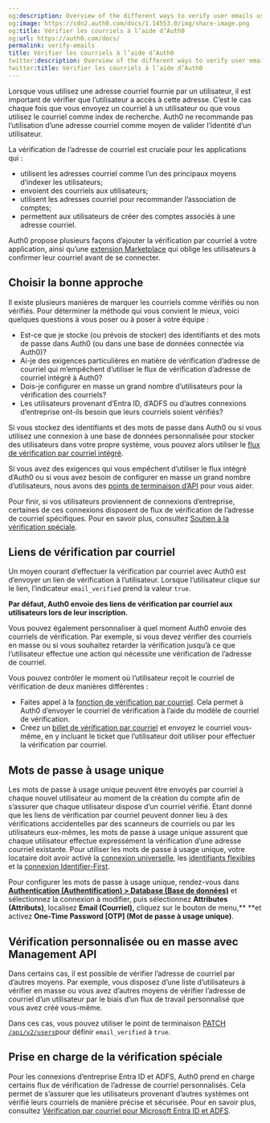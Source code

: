 ```yaml
---
og:description: Overview of the different ways to verify user emails using Auth0
og:image: https://cdn2.auth0.com/docs/1.14553.0/img/share-image.png
og:title: Vérifier les courriels à l’aide d’Auth0
og:url: https://auth0.com/docs/
permalink: verify-emails
title: Vérifier les courriels à l’aide d’Auth0
twitter:description: Overview of the different ways to verify user emails using Auth0
twitter:title: Vérifier les courriels à l’aide d’Auth0
---
```


Lorsque vous utilisez une adresse courriel fournie par un utilisateur, il est important de vérifier que l’utilisateur a accès à cette adresse. C’est le cas chaque fois que vous envoyez un courriel à un utilisateur ou que vous utilisez le courriel comme index de recherche. Auth0 ne recommande pas l’utilisation d’une adresse courriel comme moyen de valider l’identité d’un utilisateur.

La vérification de l’adresse de courriel est cruciale pour les applications qui :

* utilisent les adresses courriel comme l’un des principaux moyens d’indexer les utilisateurs;
* envoient des courriels aux utilisateurs;
* utilisent les adresses courriel pour recommander l’association de comptes;
* permettent aux utilisateurs de créer des comptes associés à une adresse courriel.

Auth0 propose plusieurs façons d’ajouter la vérification par courriel à votre application, ainsi qu’une [extension Marketplace](https://marketplace.auth0.com/integrations/auth-0-require-email-verification) qui oblige les utilisateurs à confirmer leur courriel avant de se connecter.



## Choisir la bonne approche

Il existe plusieurs manières de marquer les courriels comme vérifiés ou non vérifiés. Pour déterminer la méthode qui vous convient le mieux, voici quelques questions à vous poser ou à poser à votre équipe :

* Est-ce que je stocke (ou prévois de stocker) des identifiants et des mots de passe dans Auth0 (ou dans une base de données connectée via Auth0)?
* Ai-je des exigences particulières en matière de vérification d’adresse de courriel qui m’empêchent d’utiliser le flux de vérification d’adresse de courriel intégré à Auth0?
* Dois-je configurer en masse un grand nombre d’utilisateurs pour la vérification des courriels?
* Les utilisateurs provenant d’Entra ID, d’ADFS ou d’autres connexions d’entreprise ont-ils besoin que leurs courriels soient vérifiés?

Si vous stockez des identifiants et des mots de passe dans Auth0 ou si vous utilisez une connexion à une base de données personnalisée pour stocker des utilisateurs dans votre propre système, vous pouvez alors utiliser le [flux de vérification par courriel intégré](#magic-link-in-a-verification-email).

Si vous avez des exigences qui vous empêchent d’utiliser le flux intégré d’Auth0 ou si vous avez besoin de configurer en masse un grand nombre d’utilisateurs, nous avons des [points de terminaison d’API](#custom-or-bulk-verification-with-the-management-api) pour vous aider.

Pour finir, si vos utilisateurs proviennent de connexions d’entreprise, certaines de ces connexions disposent de flux de vérification de l’adresse de courriel spécifiques. Pour en savoir plus, consultez [Soutien à la vérification spéciale](#special-verification-support).

## Liens de vérification par courriel

Un moyen courant d’effectuer la vérification par courriel avec Auth0 est d’envoyer un lien de vérification à l’utilisateur. Lorsque l’utilisateur clique sur le lien, l’indicateur `email_verified` prend la valeur `true`.

**Par défaut, Auth0 envoie des liens de vérification par courriel aux utilisateurs lors de leur inscription.**

Vous pouvez également personnaliser à quel moment Auth0 envoie des courriels de vérification. Par exemple, si vous devez vérifier des courriels en masse ou si vous souhaitez retarder la vérification jusqu’à ce que l’utilisateur effectue une action qui nécessite une vérification de l’adresse de courriel.

Vous pouvez contrôler le moment où l’utilisateur reçoit le courriel de vérification de deux manières différentes :

* Faites appel à la [fonction de vérification par courriel](/api/management/v2#!/Jobs/post_verification_email). Cela permet à Auth0 d’envoyer le courriel de vérification à l’aide du modèle de courriel de vérification.
* Créez un [billet de vérification par courriel](/api/management/v2#!/Tickets/post_email_verification) et envoyez le courriel vous-même, en y incluant le ticket que l’utilisateur doit utiliser pour effectuer la vérification par courriel.

## Mots de passe à usage unique

Les mots de passe à usage unique peuvent être envoyés par courriel à chaque nouvel utilisateur au moment de la création du compte afin de s’assurer que chaque utilisateur dispose d’un courriel vérifié. Étant donné que les liens de vérification par courriel peuvent donner lieu à des vérifications accidentelles par des scanneurs de courriels ou par les utilisateurs eux-mêmes, les mots de passe à usage unique assurent que chaque utilisateur effectue expressément la vérification d’une adresse courriel existante. Pour utiliser les mots de passe à usage unique, votre locataire doit avoir activé la [connexion universelle](/login/universal-login), les [identifiants flexibles](/connections/database/flexible-identifiers-and-attributes) et la [connexion Identifier-First](/login/universal-login/identifier-first).

Pour configurer les mots de passe à usage unique, rendez-vous dans [**Authentication (Authentification) > Database (Base de données)**](%24%7Bmanage_url%7D/#/authentication) et sélectionnez la connexion à modifier, puis sélectionnez **Attributes (Attributs)**, localisez **Email (Courriel),** cliquez sur le bouton de menu,** **et activez **One-Time Password [OTP] (Mot de passe à usage unique)**.

## Vérification personnalisée ou en masse avec Management API



Dans certains cas, il est possible de vérifier l’adresse de courriel par d’autres moyens. Par exemple, vous disposez d’une liste d’utilisateurs à vérifier en masse ou vous avez d’autres moyens de vérifier l’adresse de courriel d’un utilisateur par le biais d’un flux de travail personnalisé que vous avez créé vous-même.

Dans ces cas, vous pouvez utiliser le point de terminaison [PATCH `/api/v2/users`](/api/management/v2/#!/Users/patch_users_by_id)pour définir `email_verified` à `true`.

## Prise en charge de la vérification spéciale

Pour les connexions d’entreprise Entra ID et ADFS, Auth0 prend en charge certains flux de vérification de l’adresse de courriel personnalisés. Cela permet de s’assurer que les utilisateurs provenant d’autres systèmes ont vérifié leurs courriels de manière précise et sécurisée. Pour en savoir plus, consultez [Vérification par courriel pour Microsoft Entra ID et ADFS](/connections/azuread-adfs-email-verification).